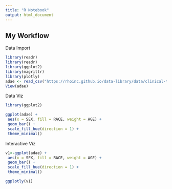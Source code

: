 ```yaml
---
title: "R Notebook"
output: html_document
---
```


## My Workflow

Data Import
```r
library(readr)
library(readr)
library(ggplot2)
library(magrittr)
library(plotly)
adae <- read_csv("https://rhoinc.github.io/data-library/data/clinical-trials/adam/adae.csv")
View(adae)
```

Data Viz
```r

library(ggplot2)

ggplot(adae) +
 aes(x = SEX, fill = RACE, weight = AGE) +
 geom_bar() +
 scale_fill_hue(direction = 1) +
 theme_minimal()

```

Interactive Viz
```r
v1<-ggplot(adae) +
 aes(x = SEX, fill = RACE, weight = AGE) +
 geom_bar() +
 scale_fill_hue(direction = 1) +
 theme_minimal()

ggplotly(v1)
```
